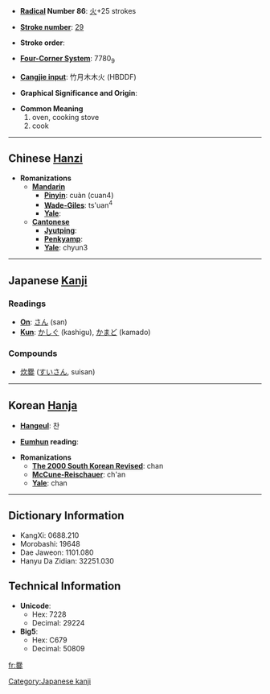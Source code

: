 * '''[[Wiktionary:Chinese radical index| Radical]] Number 86''': [[Wiktionary:Chinese radical index 火|火]]+25 strokes

* '''[[Wiktionary:Chinese total strokes index|Stroke number]]''': [[Wiktionary:Chinese total strokes index 29|29]]

* '''Stroke order''': 

* '''[[Wiktionary:Chinese four corner index|Four-Corner System]]''': 7780<sub>9</sub>

* '''[[Wiktionary:Chinese Cangjie index|Cangjie input]]''': 竹月木木火 (HBDDF)

* '''Graphical Significance and Origin''': 

* '''Common Meaning'''
*#oven, cooking stove
*# cook


----

== Chinese [[Hanzi]] ==

* '''Romanizations'''
** '''[[Mandarin]]'''
*** '''[[Pinyin]]''': cuàn (cuan4)
*** '''[[Wade-Giles]]''': ts'uan<sup>4</sup>
*** '''[[Yale]]''': 
** '''[[Cantonese]]'''
*** '''[[Jyutping]]''':
*** '''[[Penkyamp]]''': 
*** '''[[Yale]]''': chyun3


----

== Japanese [[Kanji]] ==

===Readings===
* '''[[On]]''': [[さん]] (san)
* '''[[Kun]]''': [[かしぐ]] (kashigu), [[かまど]] (kamado)
===Compounds===
*[[炊爨]] ([[すいさん]], suisan)

----

== Korean [[Hanja]] ==

* '''[[Hangeul]]''': 찬

* '''[[Eumhun]] reading''': 

* '''Romanizations'''
** '''[[The 2000 South Korean Revised Romanization|The 2000 South Korean Revised]]''': chan
** '''[[McCune-Reischauer]]''': ch'an
** '''[[Yale]]''': chan

----

== Dictionary Information ==

* KangXi: 0688.210
* Morobashi: 19648
* Dae Jaweon: 1101.080
* Hanyu Da Zidian: 32251.030

== Technical Information ==

* '''Unicode''':
** Hex: 7228
** Decimal: 29224
* '''Big5''':
** Hex: C679
** Decimal: 50809

[[Category:Japanese kanji]]

[[fr:爨]]